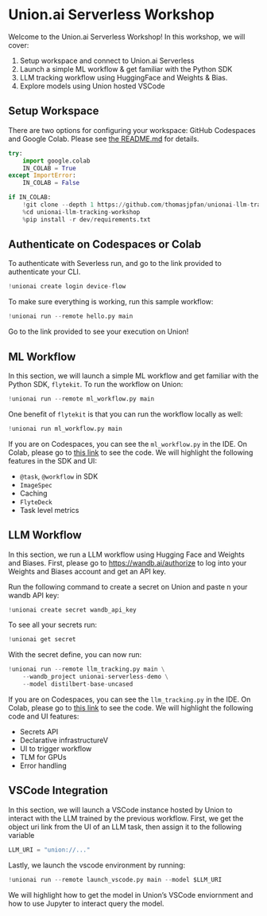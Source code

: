 # Union.ai Serverless Workshop

Welcome to the Union.ai Serverless Workshop! In this workshop, we will cover:

1. Setup workspace and connect to Union.ai Serverless
2. Launch a simple ML workflow & get familiar with the Python SDK
3. LLM tracking workflow using HuggingFace and Weights & Bias.
4. Explore models using Union hosted VSCode

## Setup Workspace

There are two options for configuring your workspace: GitHub Codespaces and Google Colab. Please see [the README.md](https://github.com/thomasjpfan) for details.

```python
try:
    import google.colab
    IN_COLAB = True
except ImportError:
    IN_COLAB = False

if IN_COLAB:
    !git clone --depth 1 https://github.com/thomasjpfan/unionai-llm-tracking-workshop.git
    %cd unionai-llm-tracking-workshop
    %pip install -r dev/requirements.txt
```

## Authenticate on Codespaces or Colab

To authenticate with Severless run, and go to the link provided to authenticate your CLI.

```python
!unionai create login device-flow
```

To make sure everything is working, run this sample workflow:

```python
!unionai run --remote hello.py main
```

Go to the link provided to see your execution on Union!

## ML Workflow

In this section, we will launch a simple ML workflow and get familiar with the Python SDK, `flytekit`. To run the
workflow on Union:

```python
!unionai run --remote ml_workflow.py main
```

One benefit of `flytekit` is that you can run the workflow locally as well:

```python
!unionai run ml_workflow.py main
```

If you are on Codespaces, you can see the `ml_workflow.py` in the IDE. On Colab, please go to [this link](https://github.com/thomasjpfan/unionai-llm-tracking-workshop/blob/main/ml_workflow.py) to see the code. We will highlight the following features in the SDK and UI:

- `@task`, `@workflow` in SDK
- `ImageSpec`
- Caching
- `FlyteDeck`
- Task level metrics

## LLM Workflow

In this section, we run a LLM workflow using Hugging Face and Weights and Biases. First, please go to [https://wandb.ai/authorize](https://wandb.ai/authorize) to log into your Weights and Biases account and get an API key.

Run the following command to create a secret on Union and paste n your wandb API key:

```python
!unionai create secret wandb_api_key
```

To see all your secrets run:

```python
!unionai get secret
```

With the secret define, you can now run:

```python
!unionai run --remote llm_tracking.py main \
    --wandb_project unionai-serverless-demo \
    --model distilbert-base-uncased
```


If you are on Codespaces, you can see the `llm_tracking.py` in the IDE. On Colab, please go to [this link](https://github.com/thomasjpfan/unionai-llm-tracking-workshop/blob/main/llm_tracking.py) to see the code. We will highlight the following code and UI features:

- Secrets API
- Declarative infrastructureV
- UI to trigger workflow
- TLM for GPUs
- Error handling

## VSCode Integration

In this section, we will launch a VSCode instance hosted by Union to interact with the LLM trained by the previous workflow. First, we get the object uri link from the UI of an LLM task, then assign it to the following variable

```python
LLM_URI = "union://..."
```

Lastly, we launch the vscode environment by running:

```python
!unionai run --remote launch_vscode.py main --model $LLM_URI
```

We will highlight how to get the model in Union's VSCode enviornment and how to use Jupyter to interact query the model.
